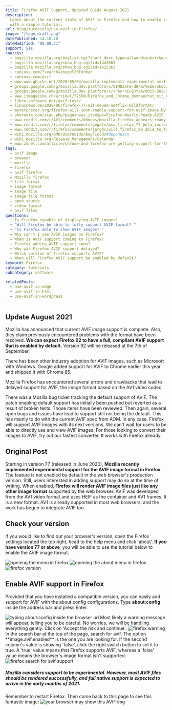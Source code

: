 ```yaml
---
title: Firefox AVIF Support, Updated Guide August 2021
description:
  Learn about the current state of AVIF in Firefox and how to enable support
  with a simple tutorial.
url: blog/tutorials/use-avif-in-firefox/
image: "/logo_draft.png"
datePublished: 14.10.20
dateModified: "08.08.21"
support: yes
sources:
  - bugzilla.mozilla.org/buglist.cgi?short_desc_type=allwordssubstr&query_format=advanced&short_desc=AVIF
  - bugzilla.mozilla.org/show_bug.cgi?id=1443863
  - bugzilla.mozilla.org/show_bug.cgi?id=1625363
  - caniuse.com/?search=image%20format
  - caniuse.com/avif
  - www.www.ghacks.net/2020/05/04/mozilla-implements-experimental-avif-image-support-in-firefox-nightly/
  - groups.google.com/g/mozilla.dev.platform/c/bIM8ZaFS-d8/m/VwbG7okoCwAJ?pli=1
  - groups.google.com/g/mozilla.dev.platform/c/vPby-nEugJY/m/md23-8UiCQAJ?pli=1
  - www.itmagazine.ch/artikel/72550/Firefox_und_Chrome_demnaechst_mit_AVIF-Support
  - libre-software.net/avif-test/
  - linuxnews.de/2020/06/firefox-77-mit-neuem-netflix-bildformat/
  - meterpreter.org/firefox-will-soon-enable-support-for-avif-image-by-default/
  - phoronix.com/scan.php?page=news_item&px=Firefox-Nearly-Ready-AVIF
  - www.reddit.com/r/AV1/comments/khmuxs/mozilla_firefox_appears_ready_to_enable_avif
  - www.reddit.com/r/firefox/comments/gegafv/psa_firefox_77_beta_includes_avif_the_av1_image
  - www.reddit.com/r/firefox/comments/jprgdx/will_firefox_be_able_to_fully_support_avif_format
  - wiki.mozilla.org/BMO/UserGuide/BugFields#dependson
  - wiki.mozilla.org/Release_Management/Calendar
  - www.zdnet.com/article/chrome-and-firefox-are-getting-support-for-the-new-avif-image-format
tags:
  - avif image
  - browser
  - mozilla
  - firefox
  - avif firefox
  - Mozilla firefox
  - file format
  - image format
  - image file
  - image file format
  - open source
  - video format
  - avif files
questions:
  - Is Firefox capable of displaying AVIF images?
  - "Will Firefox be able to fully support AVIF format? "
  - "Is Firefox able to show AVIF images? "
  - Why can't I see AVIF images on Firefox?
  - When is AVIF support coming to Firefox?
  - Firefox adding AVIF support soon?
  - Why was Firefox AVIF support delayed?
  - Which version of Firefox supports AVIF?
  - When will Firefox AVIF support be enabled by default?
keyword: Firefox
category: tutorials
subcategory: software

relatedPosts:
  - use-avif-in-edge
  - use-avif-in-html
  - use-avif-in-wordpress
---
```


## Update August 2021

Mozilla has announced that current AVIF image support is complete. Also, they claim previously encountered problems with the format have been resolved. **We can expect Firefox 92 to have a full, compliant AVIF support that is enabled by default.** Version 92 will be released at the 7th of September.

There has been other industry adoption for AVIF images, such as Microsoft with Windows. Google added support for AVIF to Chrome earlier this year and shipped it with Chrome 85.

Mozilla Firefox has encountered several errors and drawbacks that lead to delayed support for AVIF, the image format based on the AV1 video codec.

There was a Mozilla bug ticket tracking the default support of AVIF. The patch enabling default support has initially been pushed but reverted as a result of broken tests. Those items have been reviewed. Then again, several open bugs and issues have lead to support still not being the default. This has mainly to do with the current AVIF spec from AOM. In any case, Firefox will support AVIF images with its next versions. We can't wait for users to be able to directly use and view AVIF images. For those looking to convert their images to AVIF, try out our fastest converter. It works with Firefox already.

## Original Post

Starting in version 77 (released in June 2020), **Mozilla recently implemented experimental support for the AVIF image format in Firefox** . The feature is not enabled by default in the web browser's production version. Still, users interested in adding support may do so at the time of writing. When enabled, **Firefox will render AVIF image files just like any other image format** supported by the web browser. AVIF was developed from the AV1 video format and uses HEIF as the container and AV1 frames. It is a new format. AV1 is already supported in most web browsers, and the work has begun to integrate AVIF too.

## Check your version

If you would like to find out your browser's version, open the Firefox settings located the top right, head to the help menu and click 'about'. **If you have version 77 or above**, you will be able to use the tutorial below to enable the AVIF image format.

<Image url="firefox-help" alt="opening the menu in firefox" />
<Image url="firefox-help-about" alt="opening the about menu in firefox" />
<Image url="firefox-version" alt="firefox version" />

## Enable AVIF support in Firefox

Provided that you have installed a compatible version, you can easily add support for AVIF with the about:config configurations. Type **about:config** inside the address bar and press Enter.

<Image url="firefox-about" alt="typing about:config inside the browser url" />
Most likely a warning message will appear, telling you to be careful. No worries,
we will be handling everything gently. Click on 'Accept the risk and continue'.
<Image url="firefox-warning" alt="firefox warning" />
In the search bar at the top of the page, search for avif. The option **image.avif.enabled**
is the one you are looking for. If the second column's value is showing 'false',
click the right switch button to set it to true. A 'true' value means that Firefox
supports AVIF, whereas a 'false' value means the browser's image format isn't supported.

<Image url="firefox-avifsearch" alt="firefox search for avif support" />

##### Mozilla considers support to be experimental. However, most AVIF files should be rendered successfully, and full native support is expected to arrive in the early months of 2021.

Remember to restart Firefox. Then come back to this page to see this fantastic image: ![your browser may show this AVIF img](/img/firefox-test.avif)
